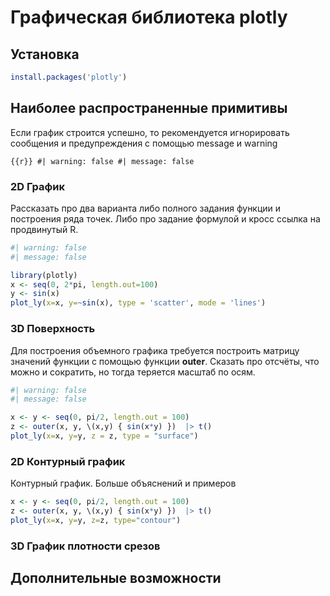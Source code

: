 # Графическая библиотека plotly

## Установка

``` r
install.packages('plotly')
```

## Наиболее распространенные примитивы

::: callout-tip
Если график строится успешно, то рекомендуется игнорировать сообщения и предупреждения с помощью message и warning

```{{r}}
#| warning: false
#| message: false
```
:::

### 2D График

Рассказать про два варианта либо полного задания функции и построения ряда точек. Либо про задание формулой и кросс ссылка на продвинутый R.

```r
#| warning: false
#| message: false

library(plotly)
x <- seq(0, 2*pi, length.out=100)
y <- sin(x)
plot_ly(x=x, y=~sin(x), type = 'scatter', mode = 'lines')
```

### 3D Поверхность

Для построения объемного графика требуется построить матрицу значений функции с помощью функции **outer**. Сказать про отсчёты, что можно и сократить, но тогда теряется масштаб по осям.

```r
#| warning: false
#| message: false

x <- y <- seq(0, pi/2, length.out = 100)
z <- outer(x, y, \(x,y) { sin(x*y) })  |> t()
plot_ly(x=x, y=y, z = z, type = "surface")
```


### 2D Контурный график

Контурный график. Больше объяснений и примеров

```r
x <- y <- seq(0, pi/2, length.out = 100)
z <- outer(x, y, \(x,y) { sin(x*y) })  |> t()
plot_ly(x=x, y=y, z=z, type="contour")
```

### 3D График плотности срезов


## Дополнительные возможности

